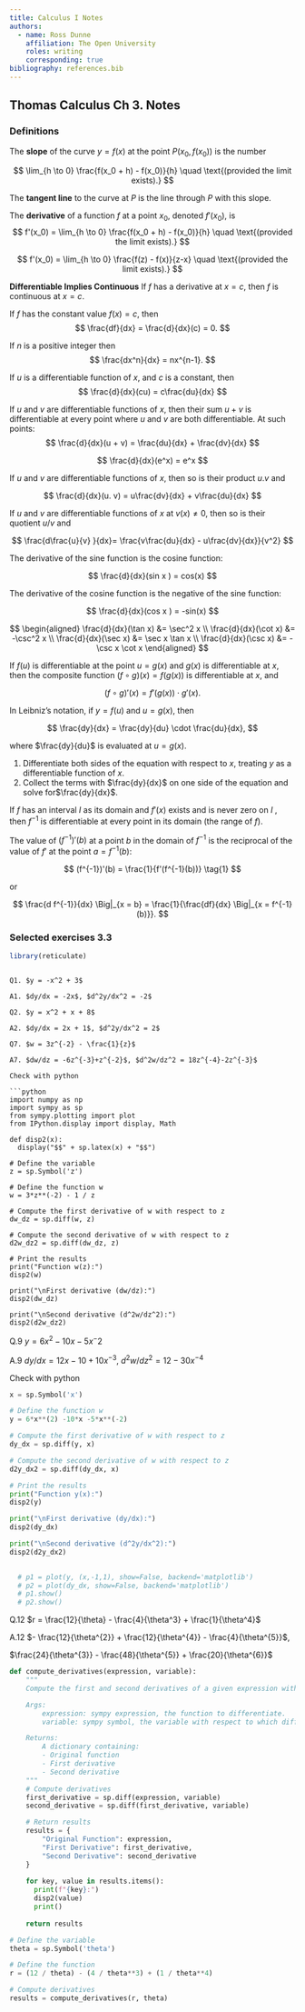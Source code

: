 ```yaml
---
title: Calculus I Notes
authors:
  - name: Ross Dunne
    affiliation: The Open University
    roles: writing
    corresponding: true
bibliography: references.bib
---
```


## Thomas Calculus Ch 3. Notes

### Definitions

::: {.callout-note title="Definition 1: Slope"}
The **slope** of the curve $y = f(x)$ at the point $P(x_0, f(x_0))$ is the number

$$
\lim_{h \to 0} \frac{f(x_0 + h) - f(x_0)}{h} \quad \text{(provided the limit exists).}
$$

The **tangent line** to the curve at $P$ is the line through $P$ with this slope.
:::

::: {.callout-note title="Definition 2: Derivative"}
The **derivative** of a function $f$ at a point $x_0$, denoted $f'(x_0)$, is 
$$
f'(x_0) = \lim_{h \to 0} \frac{f(x_0 + h) - f(x_0)}{h} \quad \text{(provided the limit exists).}
$$
:::

::: {.callout-note title="Definition 3: Alternative Derivative"}
$$
f'(x_0) = \lim_{h \to 0} \frac{f(z) - f(x)}{z-x} \quad \text{(provided the limit exists).}
$$
:::

::: {.callout-note title="Definition 4: Theorem 1"}
**Differentiable Implies Continuous** If $f$ has a derivative at $x = c$, then $f$ is continuous at $x = c$.
:::

::: {.callout-note title="Definition 5: Derivative of a Constant Function "}
If $f$ has the constant value $f (x)= c$, then 
$$
\frac{df}{dx} = \frac{d}{dx}(c) = 0.
$$
:::

::: {.callout-note title="Definition 6: Derivative of a positive integer power"}
If $n$ is a positive integer then 
$$
\frac{dx^n}{dx} = nx^{n-1}.
$$
:::

::: {.callout-note title="Definition 7: Derivative constant multiple rule"}
If $u$ is a differentiable function of $x$, and $c$ is a constant, then 
$$
\frac{d}{dx}(cu) = c\frac{du}{dx}
$$
:::

::: {.callout-note title="Definition 8: Derivative sum rule"}
If $u$ and $v$ are differentiable functions of $x$, then their sum $u + v$ is differentiable at every point where $u$ and $v$ are both differentiable. At such points: 
$$
\frac{d}{dx}(u + v) = \frac{du}{dx} + \frac{dv}{dx}
$$
:::

::: {.callout-note title="Definition 9: Derivative of e"}
$$
\frac{d}{dx}(e^x) = e^x
$$
:::

::: {.callout-note title="Definition 10: Derivative product rule"}
If $u$ and $v$ are differentiable functions of $x$, then so is their product $u . v$ and

$$
\frac{d}{dx}(u. v) = u\frac{dv}{dx} + v\frac{du}{dx}
$$
:::

::: {.callout-important title="Definition 11: Derivative quotient rule"}
If $u$ and $v$ are differentiable functions of $x$ at $v(x)\neq0$, then so is their quotient $u/v$ and

$$
\frac{d\frac{u}{v} }{dx}= \frac{v\frac{du}{dx} - u\frac{dv}{dx}}{v^2}
$$
:::

::: {.callout-important title="Definition 12: Derivative sin rule"}
The derivative of the sine function is the cosine function: 

$$
\frac{d}{dx}(sin x ) = cos(x)
$$
:::

::: {.callout-important title="Definition 13: Derivative cosine rule"}
The derivative of the cosine function is the negative of the sine function: 

$$
\frac{d}{dx}(cos x ) = -sin(x)
$$
:::

::: {.callout-important title="Definition 14: Other important trig rules"}
$$
\begin{aligned}
\frac{d}{dx}(\tan x) &= \sec^2 x \\
\frac{d}{dx}(\cot x) &= -\csc^2 x \\
\frac{d}{dx}(\sec x) &= \sec x \tan x \\
\frac{d}{dx}(\csc x) &= -\csc x \cot x
\end{aligned}
$$
:::

::: {.callout-important title="Definition 15: The chain rule"}
If $f(u)$ is differentiable at the point $u = g(x)$ and $g(x)$ is differentiable at $x$, then the composite function $(f \circ g)(x) = f(g(x))$ is differentiable at $x$, and

$$
(f \circ g)'(x) = f'(g(x)) \cdot g'(x).
$$

In Leibniz's notation, if $y = f(u)$ and $u = g(x)$, then

$$
\frac{dy}{dx} = \frac{dy}{du} \cdot \frac{du}{dx},
$$

where $\frac{dy}{du}$ is evaluated at $u = g(x)$.
:::

::: {.callout-important title="Definition 16: Implicit differentiation"}
1.  Differentiate both sides of the equation with respect to $x$, treating $y$ as a differentiable function of $x$.
2.  Collect the terms with $\frac{dy}{dx}$ on one side of the equation and solve for$\frac{dy}{dx}$.
:::

::: {.callout-important title="Definition 17: Dervite rule for inverses"}
If $f$ has an interval $I$ as its domain and $f'(x)$ exists and is never zero on $I$ , then $f^{-1}$ is differentiable at every point in its domain (the range of $f$).

The value of $(f^{-1})'(b)$ at a point $b$ in the domain of $f^{-1}$ is the reciprocal of the value of $f'$ at the point $a = f^{-1}(b)$:

$$
(f^{-1})'(b) = \frac{1}{f'(f^{-1}(b))} \tag{1}
$$

or

$$
\frac{d f^{-1}}{dx} \Big|_{x = b} = \frac{1}{\frac{df}{dx} \Big|_{x = f^{-1}(b)}}.
$$
:::

### Selected exercises 3.3

```r
library(reticulate)
```

```

Q1. $y = -x^2 + 3$

A1. $dy/dx = -2x$, $d^2y/dx^2 = -2$

Q2. $y = x^2 + x + 8$

A2. $dy/dx = 2x + 1$, $d^2y/dx^2 = 2$

Q7. $w = 3z^{-2} - \frac{1}{z}$

A7. $dw/dz = -6z^{-3}+z^{-2}$, $d^2w/dz^2 = 18z^{-4}-2z^{-3}$

Check with python

```python

import numpy as np
import sympy as sp
from sympy.plotting import plot
from IPython.display import display, Math

def disp2(x):
  display("$$" + sp.latex(x) + "$$")

# Define the variable
z = sp.Symbol('z')

# Define the function w
w = 3*z**(-2) - 1 / z

# Compute the first derivative of w with respect to z
dw_dz = sp.diff(w, z)

# Compute the second derivative of w with respect to z
d2w_dz2 = sp.diff(dw_dz, z)

# Print the results
print("Function w(z):")
disp2(w)

print("\nFirst derivative (dw/dz):")
disp2(dw_dz)

print("\nSecond derivative (d^2w/dz^2):")
disp2(d2w_dz2)

```

Q.9 $y=6x^2-10x-5x^-2$

A.9 $dy/dx = 12x - 10 +10x^{-3}$, $d^2w/dz^2 = 12-30x^{-4}$

Check with python

```python
x = sp.Symbol('x')

# Define the function w
y = 6*x**(2) -10*x -5*x**(-2)

# Compute the first derivative of w with respect to z
dy_dx = sp.diff(y, x)

# Compute the second derivative of w with respect to z
d2y_dx2 = sp.diff(dy_dx, x)

# Print the results
print("Function y(x):")
disp2(y)

print("\nFirst derivative (dy/dx):")
disp2(dy_dx)

print("\nSecond derivative (d^2y/dx^2):")
disp2(d2y_dx2)

  
  # p1 = plot(y, (x,-1,1), show=False, backend='matplotlib')
  # p2 = plot(dy_dx, show=False, backend='matplotlib')
  # p1.show()
  # p2.show()
```


Q.12 $r = \frac{12}{\theta} - \frac{4}{\theta^3} + \frac{1}{\theta^4}$

A.12 $- \frac{12}{\theta^{2}} + \frac{12}{\theta^{4}} - \frac{4}{\theta^{5}}$,

$\frac{24}{\theta^{3}} - \frac{48}{\theta^{5}} + \frac{20}{\theta^{6}}$


```python
def compute_derivatives(expression, variable):
    """
    Compute the first and second derivatives of a given expression with respect to a variable.

    Args:
        expression: sympy expression, the function to differentiate.
        variable: sympy symbol, the variable with respect to which differentiation is performed.

    Returns:
        A dictionary containing:
        - Original function
        - First derivative
        - Second derivative
    """
    # Compute derivatives
    first_derivative = sp.diff(expression, variable)
    second_derivative = sp.diff(first_derivative, variable)

    # Return results
    results = {
        "Original Function": expression,
        "First Derivative": first_derivative,
        "Second Derivative": second_derivative
    }
    
    for key, value in results.items():
      print(f"{key}:")
      disp2(value)
      print()
    
    return results
```

```python
# Define the variable
theta = sp.Symbol('theta')

# Define the function
r = (12 / theta) - (4 / theta**3) + (1 / theta**4)

# Compute derivatives
results = compute_derivatives(r, theta)    
    
```




